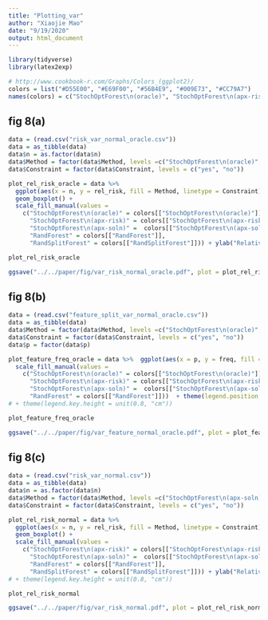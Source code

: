 ```yaml
---
title: "Plotting_var"
author: "Xiaojie Mao"
date: "9/19/2020"
output: html_document
---
```


```r
library(tidyverse)
library(latex2exp)
```

```r
# http://www.cookbook-r.com/Graphs/Colors_(ggplot2)/
colors = list("#D55E00", "#E69F00", "#56B4E9", "#009E73", "#CC79A7")
names(colors) = c("StochOptForest\n(oracle)", "StochOptForest\n(apx-risk)", "StochOptForest\n(apx-soln)", "RandForest", "RandSplitForest")
```

## fig 8(a)
```r
data = (read.csv("risk_var_normal_oracle.csv"))
data = as_tibble(data)
data$n = as.factor(data$n)
data$Method = factor(data$Method, levels =c("StochOptForest\n(oracle)", "StochOptForest\n(apx-soln)", "StochOptForest\n(apx-risk)", "RandForest", "RandSplitForest"))
data$Constraint = factor(data$Constraint, levels = c("yes", "no"))
```

```r
plot_rel_risk_oracle = data %>% 
  ggplot(aes(x = n, y = rel_risk, fill = Method, linetype = Constraint)) +
  geom_boxplot() +
  scale_fill_manual(values = 
    c("StochOptForest\n(oracle)" = colors[["StochOptForest\n(oracle)"]],
      "StochOptForest\n(apx-risk)" = colors[["StochOptForest\n(apx-risk)"]], 
      "StochOptForest\n(apx-soln)" =  colors[["StochOptForest\n(apx-soln)"]], 
      "RandForest" = colors[["RandForest"]], 
      "RandSplitForest" = colors[["RandSplitForest"]])) + ylab("Relative risk")  + xlab(TeX("Sample size $n$"))  + theme(legend.key.height = unit(0.8, "cm"))
```

```r
plot_rel_risk_oracle
```
```r
ggsave("../../paper/fig/var_risk_normal_oracle.pdf", plot = plot_rel_risk_oracle, width = 8, height = 4.5)
```


## fig 8(b)
```r
data = (read.csv("feature_split_var_normal_oracle.csv"))
data = as_tibble(data)
data$Method = factor(data$Method, levels =c("StochOptForest\n(oracle)", "StochOptForest\n(apx-soln)", "StochOptForest\n(apx-risk)", "RandForest"))
data$Constraint = factor(data$Constraint, levels = c("yes", "no"))
data$p = factor(data$p)
```

```r
plot_feature_freq_oracle = data %>%  ggplot(aes(x = p, y = freq, fill = Method, linetype = Constraint)) + geom_col(position='dodge', color = "black") + xlab("Covariate index") + ylab("Splitting frequency") + coord_flip() + 
  scale_fill_manual(values = 
    c("StochOptForest\n(oracle)" = colors[["StochOptForest\n(oracle)"]],
      "StochOptForest\n(apx-risk)" = colors[["StochOptForest\n(apx-risk)"]], 
      "StochOptForest\n(apx-soln)" =  colors[["StochOptForest\n(apx-soln)"]], 
      "RandForest" = colors[["RandForest"]]))  + theme(legend.position = "none")
# + theme(legend.key.height = unit(0.8, "cm"))
```

```r
plot_feature_freq_oracle
```
```r
ggsave("../../paper/fig/var_feature_normal_oracle.pdf", plot = plot_feature_freq_oracle, height = 4.5, width = 2)
```

## fig 8(c)
```r
data = (read.csv("risk_var_normal.csv"))
data = as_tibble(data)
data$n = as.factor(data$n)
data$Method = factor(data$Method, levels =c("StochOptForest\n(apx-soln)", "StochOptForest\n(apx-risk)", "RandForest", "RandSplitForest"))
data$Constraint = factor(data$Constraint, levels = c("yes", "no"))
```

```r
plot_rel_risk_normal = data %>% 
  ggplot(aes(x = n, y = rel_risk, fill = Method, linetype = Constraint)) +
  geom_boxplot() +
  scale_fill_manual(values = 
    c("StochOptForest\n(apx-risk)" = colors[["StochOptForest\n(apx-risk)"]], 
      "StochOptForest\n(apx-soln)" =  colors[["StochOptForest\n(apx-soln)"]], 
      "RandForest" = colors[["RandForest"]], 
      "RandSplitForest" = colors[["RandSplitForest"]])) + ylab("Relative risk")  + xlab(TeX("Sample size $n$"))  + theme(legend.position = "none")  
# + theme(legend.key.height = unit(0.8, "cm"))
```

```r
plot_rel_risk_normal
```
```r
ggsave("../../paper/fig/var_risk_normal.pdf", plot = plot_rel_risk_normal, height = 4.5, width = 10)
```
